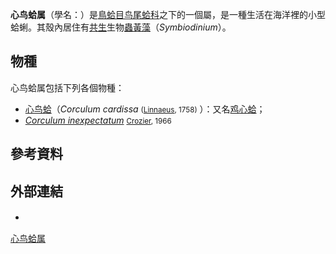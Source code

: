 {{distinguish|心蛤屬}}
{{Automatic taxobox 
| image = Corculum cardissa color variations.jpg
| image_caption = ''[[Corculum_cardissa|Corculum cardissa]]''
| taxon = Corculum
| authority = [[Peter_Friedrich_Röding|Röding]], 1798
| subdivision_ranks = [[屬_(生物)|屬]]
| subdivision = [[#物種|見內文]]
}}

'''心鸟蛤属'''（學名：{{lang|la| ''Corculum''}}）是[[鳥蛤目|鳥蛤目]][[鸟尾蛤科|鸟尾蛤科]]之下的一個屬，是一種生活在海洋裡的小型蛤蜊{{r|NZM}}。其殼內居住有[[共生|共生]]生物[[蟲黃藻|蟲黃藻]]（''Symbiodinium''）{{r|Kawaguti}}。

==物種==
心鸟蛤属包括下列各個物種：
* [[心鸟蛤|心鸟蛤]]（''Corculum cardissa'' <small>([[Linnaeus|Linnaeus]], 1758)</small> ）：又名[[鸡心蛤|鸡心蛤]]；
* ''[[Corculum_inexpectatum|Corculum inexpectatum]]'' <small>[[Crozier|Crozier]], 1966</small>

==參考資料==
{{reflist |refs=
<ref name="Kawaguti">Kawaguti, S. 1950. Observations on the heart cockle, ''Corculum cardissa (L)'', and its associated zooxanthellae. Pac. Sci.4:43–49</ref>
<ref name="NZM">[[Arthur_William_Baden_Powell|Powell A. W. B.]], ''New Zealand Mollusca'', [[HarperCollins|William Collins Publishers Ltd]], Auckland, New Zealand 1979 ISBN 0-00-216906-1</ref>
}}

==外部連結==
*　
{{taxonbar}}
[[Category:心鸟蛤属|]]
{{Mollusc-stub}}